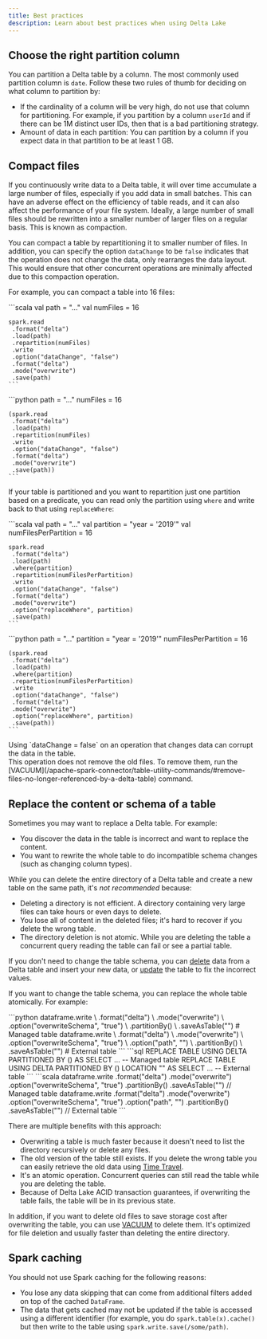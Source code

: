 ```yaml
---
title: Best practices
description: Learn about best practices when using Delta Lake
---
```



## Choose the right partition column

You can partition a Delta table by a column. The most commonly used partition column is `date`. Follow these two rules of thumb for deciding on what column to partition by:

- If the cardinality of a column will be very high, do not use that column for partitioning. For example, if you partition by a column `userId` and if there can be 1M distinct user IDs, then that is a bad partitioning strategy.
- Amount of data in each partition: You can partition by a column if you expect data in that partition to be at least 1 GB.

## Compact files

If you continuously write data to a Delta table, it will over time accumulate a large number of files, especially if you add data in small batches. This can have an adverse effect on the efficiency of table reads, and it can also affect the performance of your file system. Ideally, a large number of small files should be rewritten into a smaller number of larger files on a regular basis. This is known as compaction.

You can compact a table by repartitioning it to smaller number of files. In addition, you can specify the option `dataChange` to be `false` indicates that the operation does not change the data, only rearranges the data layout. This would ensure that other concurrent operations are minimally affected due to this compaction operation.

For example, you can compact a table into 16 files:

<Tabs>
  <TabItem label="Scala">
    ```scala
    val path = "..."
    val numFiles = 16

    spark.read
     .format("delta")
     .load(path)
     .repartition(numFiles)
     .write
     .option("dataChange", "false")
     .format("delta")
     .mode("overwrite")
     .save(path)
    ```
  </TabItem>
  <TabItem label="Python">
    ```python
    path = "..."
    numFiles = 16

    (spark.read
     .format("delta")
     .load(path)
     .repartition(numFiles)
     .write
     .option("dataChange", "false")
     .format("delta")
     .mode("overwrite")
     .save(path))
    ```
  </TabItem>
</Tabs>

If your table is partitioned and you want to repartition just one partition based on a predicate, you can read only the partition using `where` and write back to that using `replaceWhere`:

<Tabs>
  <TabItem label="Scala">
    ```scala
    val path = "..."
    val partition = "year = '2019'"
    val numFilesPerPartition = 16

    spark.read
     .format("delta")
     .load(path)
     .where(partition)
     .repartition(numFilesPerPartition)
     .write
     .option("dataChange", "false")
     .format("delta")
     .mode("overwrite")
     .option("replaceWhere", partition)
     .save(path)
    ```
  </TabItem>
  <TabItem label="Python">
    ```python
    path = "..."
    partition = "year = '2019'"
    numFilesPerPartition = 16

    (spark.read
     .format("delta")
     .load(path)
     .where(partition)
     .repartition(numFilesPerPartition)
     .write
     .option("dataChange", "false")
     .format("delta")
     .mode("overwrite")
     .option("replaceWhere", partition)
     .save(path))
    ```
  </TabItem>
</Tabs>

<Aside type="caution">
  Using `dataChange = false` on an operation that changes data can corrupt the
  data in the table.
</Aside>

<Aside type="note">
  This operation does not remove the old files. To remove them, run the
  [VACUUM](/apache-spark-connector/table-utility-commands/#remove-files-no-longer-referenced-by-a-delta-table)
  command.
</Aside>

## Replace the content or schema of a table

Sometimes you may want to replace a Delta table. For example:

- You discover the data in the table is incorrect and want to replace the content.
- You want to rewrite the whole table to do incompatible schema changes (such as changing column types).

While you can delete the entire directory of a Delta table and create a new table on the same path, it's _not recommended_ because:

- Deleting a directory is not efficient. A directory containing very large files can take hours or even days to delete.
- You lose all of content in the deleted files; it's hard to recover if you delete the wrong table.
- The directory deletion is not atomic. While you are deleting the table a concurrent query reading the table can fail or see a partial table.

If you don't need to change the table schema, you can [delete](/apache-spark-connector/table-deletes-updates-and-merges/#delete-from-a-table) data from a Delta table and insert your new data, or [update](/apache-spark-connector/table-deletes-updates-and-merges/#update-a-table) the table to fix the incorrect values.

If you want to change the table schema, you can replace the whole table atomically. For example:

<Tabs>
  <TabItem label="Python">
    ```python
    dataframe.write \
      .format("delta") \
      .mode("overwrite") \
      .option("overwriteSchema", "true") \
      .partitionBy(<your-partition-columns>) \
      .saveAsTable("<your-table>") # Managed table
    dataframe.write \
      .format("delta") \
      .mode("overwrite") \
      .option("overwriteSchema", "true") \
      .option("path", "<your-table-path>") \
      .partitionBy(<your-partition-columns>) \
      .saveAsTable("<your-table>") # External table
    ```
  </TabItem>
  <TabItem label="SQL">
    ```sql
    REPLACE TABLE <your-table> USING DELTA PARTITIONED BY (<your-partition-columns>) AS SELECT ... -- Managed table
    REPLACE TABLE <your-table> USING DELTA PARTITIONED BY (<your-partition-columns>) LOCATION "<your-table-path>" AS SELECT ... -- External table
    ```
  </TabItem>
  <TabItem label="Scala">
    ```scala
    dataframe.write
      .format("delta")
      .mode("overwrite")
      .option("overwriteSchema", "true")
      .partitionBy(<your-partition-columns>)
      .saveAsTable("<your-table>") // Managed table
    dataframe.write
      .format("delta")
      .mode("overwrite")
      .option("overwriteSchema", "true")
      .option("path", "<your-table-path>")
      .partitionBy(<your-partition-columns>)
      .saveAsTable("<your-table>") // External table
    ```
  </TabItem>
</Tabs>

There are multiple benefits with this approach:

- Overwriting a table is much faster because it doesn't need to list the directory recursively or delete any files.
- The old version of the table still exists. If you delete the wrong table you can easily retrieve the old data using [Time Travel](/apache-spark-connector/table-batch-reads-and-writes/#query-an-older-snapshot-of-a-table-time-travel).
- It's an atomic operation. Concurrent queries can still read the table while you are deleting the table.
- Because of Delta Lake ACID transaction guarantees, if overwriting the table fails, the table will be in its previous state.

In addition, if you want to delete old files to save storage cost after overwriting the table, you can use [VACUUM](/apache-spark-connector/table-utility-commands/#remove-files-no-longer-referenced-by-a-delta-table) to delete them. It's optimized for file deletion and usually faster than deleting the entire directory.

## Spark caching

You should not use Spark caching for the following reasons:

- You lose any data skipping that can come from additional filters added on top of the cached `DataFrame`.
- The data that gets cached may not be updated if the table is accessed using a different identifier (for example, you do `spark.table(x).cache()` but then write to the table using `spark.write.save(/some/path)`.
